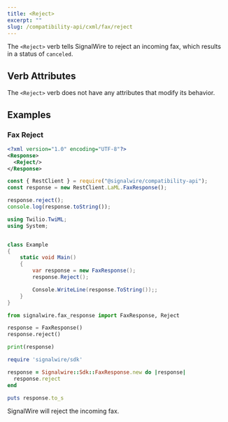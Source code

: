 ```yaml
---
title: <Reject>
excerpt: ""
slug: /compatibility-api/cxml/fax/reject
---
```



The `<Reject>` verb tells SignalWire to reject an incoming fax, which results in a status of `canceled`.

## Verb Attributes

The `<Reject>` verb does not have any attributes that modify its behavior.

## Examples

### Fax Reject

<Tabs groupId="cxml-api">

<TabItem value="xml" label="XML">

```xml
<?xml version="1.0" encoding="UTF-8"?>
<Response>
  <Reject/>
</Response>
```

</TabItem>
<TabItem value="javascript" label="JavaScript">

```javascript
const { RestClient } = require("@signalwire/compatibility-api");
const response = new RestClient.LaML.FaxResponse();

response.reject();
console.log(response.toString());
```

</TabItem>
<TabItem value="csharp" label="C#">

```csharp
using Twilio.TwiML;
using System;


class Example
{
    static void Main()
    {
        var response = new FaxResponse();
        response.Reject();

        Console.WriteLine(response.ToString());;
    }
}
```

</TabItem>
<TabItem value="python" label="Python">

```python
from signalwire.fax_response import FaxResponse, Reject

response = FaxResponse()
response.reject()

print(response)
```

</TabItem>
<TabItem value="ruby" label="Ruby">

```ruby
require 'signalwire/sdk'

response = Signalwire::Sdk::FaxResponse.new do |response|
  response.reject
end

puts response.to_s
```

</TabItem>
</Tabs>

SignalWire will reject the incoming fax.
